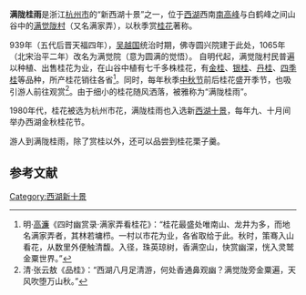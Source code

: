{{refimprove|time=2019-09-08T05:33:48+00:00}}
'''满陇桂雨'''是浙江[[杭州市|杭州市]]的“新西湖十景”之一，位于[[杭州西湖|西湖]]西南[[南高峰|南高峰]]与白鹤峰之间山谷中的[[满觉陇村|满觉陇村]]（又名满家弄），以秋季赏[[桂花|桂花]]著称。 

939年（五代后晋天福四年），[[吴越国|吴越国]]统治时期，佛寺圆兴院建于此处，1065年（北宋治平二年）改名为满觉院（意为圆满的觉悟）。 自明代起，满觉陇村民普遍以种植、出售桂花为业，在山谷中植有七千多株桂花，有[[金桂|金桂]]、[[银桂|银桂]]、[[丹桂|丹桂]]、[[四季桂|四季桂]]等品种，所产桂花销往各省<ref>明·[[高濂|高濂]]《四时幽赏录·满家弄看桂花》：“桂花最盛处唯南山、龙井为多，而地名满家弄者，其林若墉栉。一村以市花为业，各省取给于此。秋时，策骞入山看花，从数里外便触清馥。入径，珠英琼树，香满空山，快赏幽深，恍入灵鹫金粟世界。”</ref>。同时，每年秋季[[中秋节|中秋节]]前后桂花盛开季节，也吸引游人前往观赏<ref>清·张云敖《品桂》：“西湖八月足清游，何处香通鼻观幽？满觉陇旁金粟遍，天风吹堕万山秋。”</ref>。由于细小的桂花随风洒落，被雅称为“满陇桂雨”。

1980年代，桂花被选为杭州市花，满陇桂雨也入选新[[西湖十景|西湖十景]]，每年九、十月间举办西湖金秋桂花节。

游人到满陇桂雨，除了赏桂以外，还可以品尝到桂花栗子羹。 

==参考文献==
<div class="references-small">
<references />
</div>

{{西湖十景}}

[[Category:西湖新十景|Category:西湖新十景]]